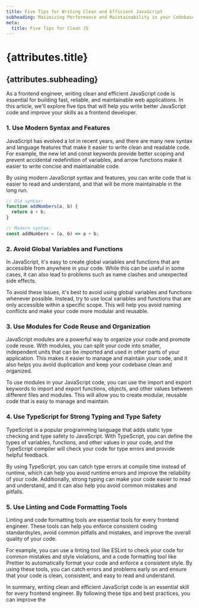 ```yaml
---
title: Five Tips for Writing Clean and Efficient JavaScript
subheading: Maximizing Performance and Maintainability in your Codebase
meta:
  title: Five Tips for Clean JS
---
```


# {attributes.title}
## {attributes.subheading}

As a frontend engineer, writing clean and efficient JavaScript code is essential for building fast, reliable, and maintainable web applications. In this article, we'll explore five tips that will help you write better JavaScript code and improve your skills as a frontend developer.

### 1. Use Modern Syntax and Features
JavaScript has evolved a lot in recent years, and there are many new syntax and language features that make it easier to write clean and readable code. For example, the new let and const keywords provide better scoping and prevent accidental redefinition of variables, and arrow functions make it easier to write concise and maintainable code.

By using modern JavaScript syntax and features, you can write code that is easier to read and understand, and that will be more maintainable in the long run.

```js
// Old syntax:
function addNumbers(a, b) {
  return a + b;
}

// Modern syntax:
const addNumbers = (a, b) => a + b;
```

### 2. Avoid Global Variables and Functions
In JavaScript, it's easy to create global variables and functions that are accessible from anywhere in your code. While this can be useful in some cases, it can also lead to problems such as name clashes and unexpected side effects.

To avoid these issues, it's best to avoid using global variables and functions whenever possible. Instead, try to use local variables and functions that are only accessible within a specific scope. This will help you avoid naming conflicts and make your code more modular and reusable.

### 3. Use Modules for Code Reuse and Organization
JavaScript modules are a powerful way to organize your code and promote code reuse. With modules, you can split your code into smaller, independent units that can be imported and used in other parts of your application. This makes it easier to manage and maintain your code, and it also helps you avoid duplication and keep your codebase clean and organized.

To use modules in your JavaScript code, you can use the import and export keywords to import and export functions, objects, and other values between different files and modules. This will allow you to create modular, reusable code that is easy to manage and maintain.

### 4. Use TypeScript for Strong Typing and Type Safety
TypeScript is a popular programming language that adds static type checking and type safety to JavaScript. With TypeScript, you can define the types of variables, functions, and other values in your code, and the TypeScript compiler will check your code for type errors and provide helpful feedback.

By using TypeScript, you can catch type errors at compile time instead of runtime, which can help you avoid runtime errors and improve the reliability of your code. Additionally, strong typing can make your code easier to read and understand, and it can also help you avoid common mistakes and pitfalls.

### 5. Use Linting and Code Formatting Tools
Linting and code formatting tools are essential tools for every frontend engineer. These tools can help you enforce consistent coding standardsyles, avoid common pitfalls and mistakes, and improve the overall quality of your code.

For example, you can use a linting tool like ESLint to check your code for common mistakes and style violations, and a code formatting tool like Prettier to automatically format your code and enforce a consistent style. By using these tools, you can catch errors and problems early on and ensure that your code is clean, consistent, and easy to read and understand.

In summary, writing clean and efficient JavaScript code is an essential skill for every frontend engineer. By following these tips and best practices, you can improve the